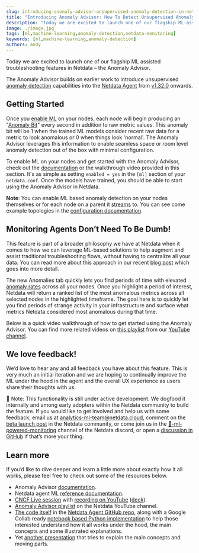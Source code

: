 ```yaml
---
slug: introducing-anomaly-advisor-unsupervised-anomaly-detection-in-netdata
title: "Introducing Anomaly Advisor: How To Detect Unsupervised Anomaly"
description: "Today we are excited to launch one of our flagship ML-assisted troubleshooting features in Netdata, the Anomaly Advisor. Find out more in our blog."
image: ./image.jpg
tags: [ml,machine-learning,anomaly-detection,netdata-monitoring]
keywords: [ml,machine-learning,anomaly-detection]
authors: andy
---
```


<ReactPlayer controls width='100%' url='https://www.youtube.com/embed/tvlEQOljbqw'/>

Today we are excited to launch one of our flagship ML assisted troubleshooting features in Netdata – the Anomaly Advisor.

The Anomaly Advisor builds on earlier work to introduce unsupervised [anomaly detection](https://github.com/netdata/netdata/blob/master/ml/README.md) capabilities into the [Netdata Agent](https://www.netdata.cloud/agent/) from [v1.32.0](https://github.com/netdata/netdata/releases/tag/v1.32.0) onwards.

<!--truncate-->

## Getting Started

Once you [enable ML](https://learn.netdata.cloud/docs/configure/machine-learning#configuration) on your nodes, each node will begin producing an "[Anomaly Bit](https://learn.netdata.cloud/docs/configure/machine-learning#anomaly-bit---100--anomalous-0--normal)" every second in addition to raw metric values. This anomaly bit will be 1 when the trained ML models consider recent raw data for a metric to look anomalous or 0 when things look 'normal'. The Anomaly Advisor leverages this information to enable seamless space or room level anomaly detection out of the box with minimal configuration.

To enable ML on your nodes and get started with the Anomaly Advisor, check out the [documentation](https://learn.netdata.cloud/docs/cloud/insights/anomaly-advisor) or the walkthrough video provided in this section. It's as simple as setting `enabled = yes` in the `[ml]` section of your `netdata.conf`. Once the models have trained, you should be able to start using the Anomaly Advisor in Netdata.

**Note**: You can enable ML based anomaly detection on your nodes themselves or for each node on a parent it [streams](https://learn.netdata.cloud/docs/agent/streaming) to. You can see come example topologies in the [configuration documentation](https://learn.netdata.cloud/docs/configure/machine-learning#configuration-examples).

## Monitoring Agents Don’t Need To Be Dumb!

This feature is part of a broader philosophy we have at Netdata when it comes to how we can leverage ML-based solutions to help augment and assist traditional troubleshooting flows, without having to centralize all your data. You can read more about this approach in our recent [blog post](https://blog.netdata.cloud/our-approach-to-machine-learning/) which goes into more detail.

The new Anomalies tab quickly lets you find periods of time with elevated [anomaly rates](https://learn.netdata.cloud/docs/configure/machine-learning#anomaly-rate---averageanomaly-bit) across all your nodes. Once you highlight a period of interest, Netdata will return a ranked list of the most anomalous metrics across all selected nodes in the highlighted timeframe. The goal here is to quickly let you find periods of strange activity in your infrastructure and surface what metrics Netdata considered most anomalous during that time.

Below is a quick video walkthrough of how to get started using the Anomaly Advisor. You can find more related videos on [this playlist](https://youtube.com/playlist?list=PL-P-gAHfL2KPeUcCKmNHXC-LX-FfdO43j) from our [YouTube channel](https://www.youtube.com/c/Netdata).

<ReactPlayer controls width='100%' url='https://www.youtube.com/embed/p2Jc5RVjCM8'/>


## We love feedback!

We’d love to hear any and all feedback you have about this feature. This is very much an initial iteration and we are hoping to continually improve the ML under the hood in the agent and the overall UX experience as users share their thoughts with us.

🚧 Note: This functionality is still under active development. We dogfood it internally and among early adopters within the Netdata community to build the feature. If you would like to get involved and help us with some feedback, email us at analytics-ml-team@netdata.cloud, comment on the [beta launch post](https://community.netdata.cloud/t/anomaly-advisor-beta-launch/2717) in the Netdata community, or come join us in the [🤖-ml-powered-monitoring](https://discord.gg/4eRSEUpJnc) channel of the Netdata discord, or open a [discussion in GitHub](https://github.com/netdata/netdata/discussions?discussions_q=label%3Aarea%2Fml) if that’s more your thing.

## Learn more

If you’d like to dive deeper and learn a little more about exactly how it all works, please feel free to check out some of the resources below.

- Anomaly Advisor [documentation](https://learn.netdata.cloud/docs/cloud/insights/anomaly-advisor).
- Netdata agent ML [reference documentation](https://learn.netdata.cloud/docs/configure/machine-learning).
- [CNCF Live session](https://community.cncf.io/events/details/cncf-cncf-online-programs-presents-cloud-native-live-power-up-your-machine-learning-automated-anomaly-detection/) with [recording on YouTube](https://www.youtube.com/watch?v=pI-MUupmD64) ([deck](https://docs.google.com/presentation/d/1n8ZAlD0n1_clryezT_L7MhLvyR6wPgfQRyGwZWC_LTc/edit?usp=sharing)).
- [Anomaly Advisor playlist](https://youtube.com/playlist?list=PL-P-gAHfL2KPeUcCKmNHXC-LX-FfdO43j) on the Netdata YouTube channel.
- [The code itself](https://github.com/netdata/netdata/tree/master/ml) in the [Netdata Agent GitHub repo](https://github.com/netdata/netdata), along with a Google Collab ready [notebook based Python implementation](https://github.com/netdata/netdata/blob/master/ml/notebooks/netdata_anomaly_detection_deepdive.ipynb) to help those interested understand how it all works under the hood, the main concepts and some illustrated explanations.
- Yet [another presentation](https://docs.google.com/presentation/d/18zkCvU3nKP-Bw_nQZuXTEa4PIVM6wppH3VUnAauq-RU/edit?usp=sharing) that tries to explain the main concepts and moving parts.

